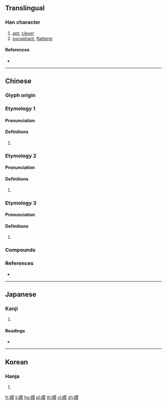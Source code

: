 ==Translingual==

===Han character===
{{Han char|rn=38|rad=女|as=13|sn=16|four=46432|canj=VWLV|ids=⿰女睘}}

# [[apt]], [[clever]]
# [[sycophant]], [[flatterer]]

====References====
* {{Han ref|kx=0272.170|dkj=06782|dj=0540.170|hdz=21083.240|uh=5B1B|ud=23323|bh=E953|bd=59731}}

----

==Chinese==
{{zh-forms}}

===Glyph origin===
{{Han etym}}

===Etymology 1===

====Pronunciation====
{{zh-pron
|m=huán
|c=waan4
|mc=
|oc=
|cat=
}}
{{attention|zh|middle/old chinese needs to be added to appropriate section}}

====Definitions====
{{zh-hanzi}}

# {{rfdef|zh}}

===Etymology 2===

====Pronunciation====
{{zh-pron
|m=xuān
|c=hyun1
|mc=
|oc=
|cat=
}}

====Definitions====
{{zh-hanzi}}

# {{rfdef|zh}}

===Etymology 3===

====Pronunciation====
{{zh-pron
|m=qíng
|c=king4
|mc=
|oc=
|cat=
}}

====Definitions====
{{zh-hanzi}}

# {{rfdef|zh}}

===Compounds===
{{zh-der|嬛佞|嫏嬛福地|便嬛|嬛嬛|婭嬛|嫏嬛|瑯嬛記}}

===References===
* {{R:yue:Hanzi}}

----

==Japanese==

===Kanji===
{{ja-kanji|grade=|rs=女13}}

# {{defn|lang=ja|sort=女13}}

====Readings====
* {{ja-readings|on=[[けん]] (ken), [[けい]] (kei), [[ぎょう]] (gyō)|kun=[[かたい]] (katai)}}

----

==Korean==

===Hanja===
{{ko-hanja|hangeul=현|rv=hyeon|mr=hyŏn}}

# {{defn|lang=ko|sort=女13}}

[[fr:嬛]]
[[li:嬛]]
[[hu:嬛]]
[[pl:嬛]]
[[th:嬛]]
[[vi:嬛]]
[[zh:嬛]]
